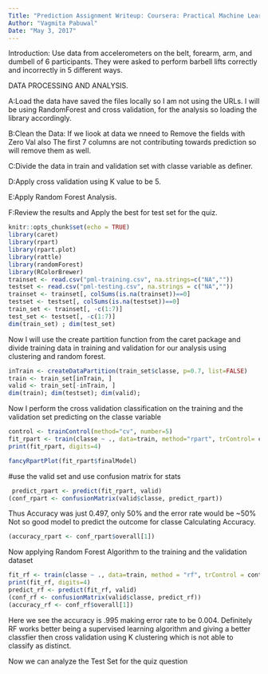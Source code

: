 ---
Title: "Prediction Assignment Writeup: Coursera: Practical Machine Learning Project"
Author: "Vagmita Pabuwal"
Date: "May 3, 2017"
---
Introduction: Use data from accelerometers on the belt, forearm, arm, and dumbell of 6 participants. They were asked to perform barbell lifts correctly and incorrectly in 5 different ways.

DATA PROCESSING AND ANALYSIS.

A:Load the data  have saved the files locally so I am not using the URLs. I will be using RandomForest and cross validation, for the analysis so loading the library accordingly.

B:Clean the Data: If we liook at data we nneed to Remove the fields with Zero Val also The first 7 columns are not contributing towards prediction so will remove them as well.

C:Divide the data in train and validation set with classe variable as definer.

D:Apply cross validation using K value to be 5.

E:Apply Random Forest Analysis.

F:Review the results and Apply the best for test set for the quiz.

```{r}
knitr::opts_chunk$set(echo = TRUE)
library(caret)
library(rpart)
library(rpart.plot)
library(rattle)
library(randomForest)
library(RColorBrewer)
trainset <- read.csv("pml-training.csv", na.strings=c("NA",""))
testset <- read.csv("pml-testing.csv", na.strings = c("NA",""))
trainset <- trainset[, colSums(is.na(trainset))==0]
testset <- testset[, colSums(is.na(testset))==0]
train_set <- trainset[, -c(1:7)]
test_set <- testset[, -c(1:7)]
dim(train_set) ; dim(test_set)
```

Now I will use the create partition function from the caret package and divide training data in training and validation for our analysis using clustering and random forest.

```{r}
inTrain <- createDataPartition(train_set$classe, p=0.7, list=FALSE)
train <- train_set[inTrain, ]
valid <- train_set[-inTrain, ]
dim(train); dim(testset); dim(valid);
```

Now I perform the cross validation classification on the training and the validation set predicting on the classe variable


```{r}
control <- trainControl(method="cv", number=5)
fit_rpart <- train(classe ~ ., data=train, method="rpart", trControl= control)
print(fit_rpart, digits=4)
```

```{r pressure, echo=FALSE}
fancyRpartPlot(fit_rpart$finalModel)
```

 #use the valid set and use confusion matrix for stats
```{r}
 predict_rpart <- predict(fit_rpart, valid)
(conf_rpart <- confusionMatrix(valid$classe, predict_rpart))
```

Thus Accuracy  was just 0.497, only 50% and the error rate would be ~50% Not so good model to predict the outcome for classe
Calculating Accuracy.

```{r}
(accuracy_rpart <- conf_rpart$overall[1])
```

Now applying Random Forest Algorithm to the training and the validation dataset

```{r}
fit_rf <- train(classe ~ ., data=train, method = "rf", trControl = control)
print(fit_rf, digits=4)
predict_rf <- predict(fit_rf, valid)
(conf_rf <- confusionMatrix(valid$classe, predict_rf))
(accuracy_rf <- conf_rf$overall[1])
```

Here we see the accuracy is .995 making error rate to be 0.004. Definitely RF works better being a supervised learning algorithm and giving a better classfier then cross validation using K clustering which is not able to classify as distinct.

Now we can analyze the Test Set for the quiz question

